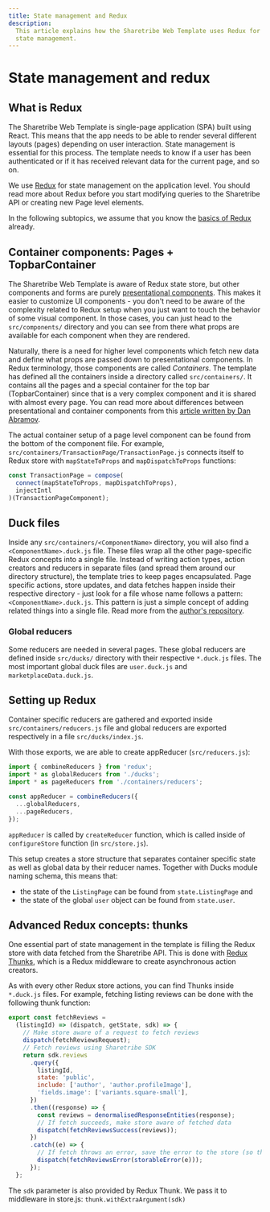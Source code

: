 ```yaml
---
title: State management and Redux
description:
  This article explains how the Sharetribe Web Template uses Redux for
  state management.
---
```



# State management and redux

## What is Redux

The Sharetribe Web Template is single-page application (SPA) built using
React. This means that the app needs to be able to render several
different layouts (pages) depending on user interaction. State
management is essential for this process. The template needs to know if
a user has been authenticated or if it has received relevant data for
the current page, and so on.

We use [Redux](https://redux.js.org/introduction/getting-started) for
state management on the application level. You should read more about
Redux before you start modifying queries to the Sharetribe API or
creating new Page level elements.

In the following subtopics, we assume that you know the
[basics of Redux](https://redux.js.org/basics/basic-tutorial) already.

## Container components: Pages + TopbarContainer

The Sharetribe Web Template is aware of Redux state store, but other
components and forms are purely
[presentational components](https://medium.com/@dan_abramov/smart-and-dumb-components-7ca2f9a7c7d0).
This makes it easier to customize UI components - you don't need to be
aware of the complexity related to Redux setup when you just want to
touch the behavior of some visual component. In those cases, you can
just head to the `src/components/` directory and you can see from there
what props are available for each component when they are rendered.

Naturally, there is a need for higher level components which fetch new
data and define what props are passed down to presentational components.
In Redux terminology, those components are called _Containers_. The
template has defined all the containers inside a directory called
`src/containers/`. It contains all the pages and a special container for
the top bar (TopbarContainer) since that is a very complex component and
it is shared with almost every page. You can read more about differences
between presentational and container components from this
[article written by Dan Abramov](https://medium.com/@dan_abramov/smart-and-dumb-components-7ca2f9a7c7d0).

The actual container setup of a page level component can be found from
the bottom of the component file. For example,
`src/containers/TransactionPage/TransactionPage.js` connects itself to
Redux store with `mapStateToProps` and `mapDispatchToProps` functions:

```js
const TransactionPage = compose(
  connect(mapStateToProps, mapDispatchToProps),
  injectIntl
)(TransactionPageComponent);
```

## Duck files

Inside any `src/containers/<ComponentName>` directory, you will also
find a `<ComponentName>.duck.js` file. These files wrap all the other
page-specific Redux concepts into a single file. Instead of writing
action types, action creators and reducers in separate files (and spread
them around our directory structure), the template tries to keep pages
encapsulated. Page specific actions, store updates, and data fetches
happen inside their respective directory - just look for a file whose
name follows a pattern: `<ComponentName>.duck.js`. This pattern is just
a simple concept of adding related things into a single file. Read more
from the
[author's repository](https://github.com/erikras/ducks-modular-redux).

### Global reducers

Some reducers are needed in several pages. These global reducers are
defined inside `src/ducks/` directory with their respective `*.duck.js`
files. The most important global duck files are `user.duck.js` and
`marketplaceData.duck.js`.

## Setting up Redux

Container specific reducers are gathered and exported inside
`src/containers/reducers.js` file and global reducers are exported
respectively in a file `src/ducks/index.js`.

With those exports, we are able to create appReducer
(`src/reducers.js`):

```js
import { combineReducers } from 'redux';
import * as globalReducers from './ducks';
import * as pageReducers from './containers/reducers';

const appReducer = combineReducers({
  ...globalReducers,
  ...pageReducers,
});
```

`appReducer` is called by `createReducer` function, which is called
inside of `configureStore` function (in `src/store.js`).

This setup creates a store structure that separates container specific
state as well as global data by their reducer names. Together with Ducks
module naming schema, this means that:

- the state of the `ListingPage` can be found from `state.ListingPage`
  and
- the state of the global `user` object can be found from `state.user`.

## Advanced Redux concepts: thunks

One essential part of state management in the template is filling the
Redux store with data fetched from the Sharetribe API. This is done with
[Redux Thunks](https://redux.js.org/advanced/async-actions#async-action-creators),
which is a Redux middleware to create asynchronous action creators.

As with every other Redux store actions, you can find Thunks inside
`*.duck.js` files. For example, fetching listing reviews can be done
with the following thunk function:

```js
export const fetchReviews =
  (listingId) => (dispatch, getState, sdk) => {
    // Make store aware of a request to fetch reviews
    dispatch(fetchReviewsRequest);
    // Fetch reviews using Sharetribe SDK
    return sdk.reviews
      .query({
        listingId,
        state: 'public',
        include: ['author', 'author.profileImage'],
        'fields.image': ['variants.square-small'],
      })
      .then((response) => {
        const reviews = denormalisedResponseEntities(response);
        // If fetch succeeds, make store aware of fetched data
        dispatch(fetchReviewsSuccess(reviews));
      })
      .catch((e) => {
        // If fetch throws an error, save the error to the store (so that UI can react to it)
        dispatch(fetchReviewsError(storableError(e)));
      });
  };
```

<Callout>

The `sdk` parameter is also provided by Redux Thunk. We pass it to
middleware in store.js: `thunk.withExtraArgument(sdk)`

</Callout>
